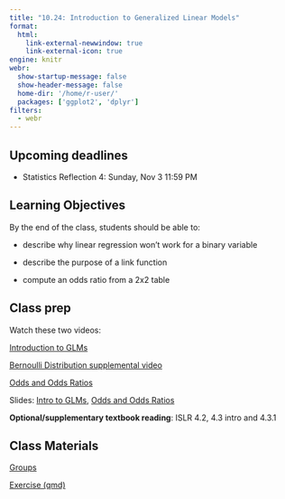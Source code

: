 ```yaml
---
title: "10.24: Introduction to Generalized Linear Models"
format: 
  html:
    link-external-newwindow: true
    link-external-icon: true
engine: knitr
webr: 
  show-startup-message: false
  show-header-message: false
  home-dir: '/home/r-user/'
  packages: ['ggplot2', 'dplyr']
filters:
  - webr
---
```


## Upcoming deadlines

-   Statistics Reflection 4: Sunday, Nov 3 11:59 PM

## Learning Objectives

By the end of the class, students should be able to:

-   describe why linear regression won’t work for a binary variable

-   describe the purpose of a link function

-   compute an odds ratio from a 2x2 table

## Class prep

Watch these two videos:

[Introduction to GLMs](https://duke.zoom.us/rec/share/HZRffLZELLREzp_XZZl37TQKsmbsfdu2gtPSQTbkCq9zWpa7MCqNAmcihl38zbrM.rFJ1Lak2H8Zm8tZL?startTime=1696129340000)

[Bernoulli Distribution supplemental video](https://www.youtube.com/watch?v=bT1p5tJwn_0)

[Odds and Odds Ratios](https://duke.zoom.us/rec/share/HZRffLZELLREzp_XZZl37TQKsmbsfdu2gtPSQTbkCq9zWpa7MCqNAmcihl38zbrM.rFJ1Lak2H8Zm8tZL?startTime=1696131094000)

Slides: [Intro to GLMs](IDS702_IntroToGLMs.pdf), [Odds and Odds Ratios](IDS702_odds.pdf)

**Optional/supplementary textbook reading**: ISLR 4.2, 4.3 intro and 4.3.1

## Class Materials

[Groups](https://docs.google.com/spreadsheets/d/16Eed60rRnipqaPwrCnzAiLTd66RNS5T9N3ohW0Fq4xY/edit?usp=sharing)

[Exercise (qmd)](_IntroToGLMs_Exercise.qmd)
